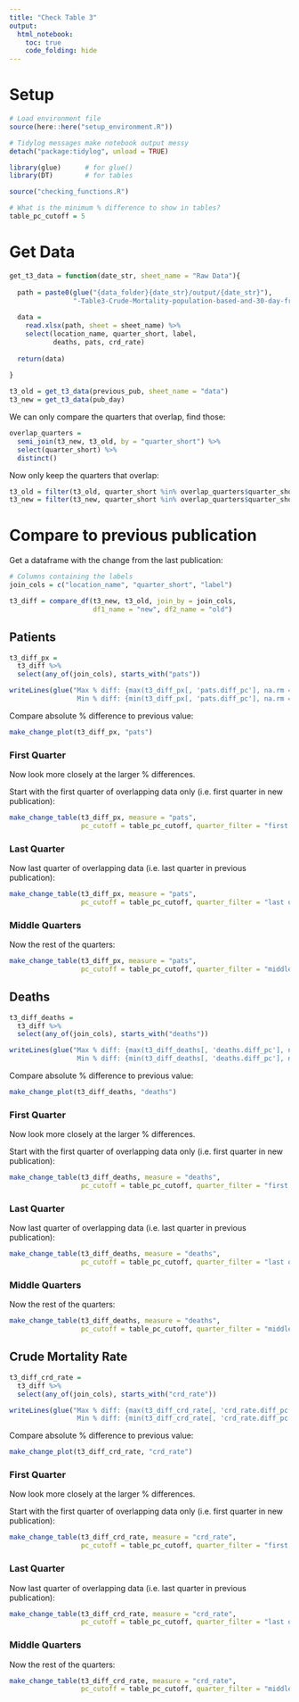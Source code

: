 ```yaml
---
title: "Check Table 3"
output: 
  html_notebook:
    toc: true
    code_folding: hide
---
```


<style type="text/css">
.main-container {
  max-width: 72em;
  margin-left: auto;
  margin-right: auto;
}
</style>

# Setup

```r

# Load environment file
source(here::here("setup_environment.R"))

# Tidylog messages make notebook output messy
detach("package:tidylog", unload = TRUE)

library(glue)      # for glue()
library(DT)        # for tables

source("checking_functions.R")

# What is the minimum % difference to show in tables?
table_pc_cutoff = 5

```

# Get Data

```r

get_t3_data = function(date_str, sheet_name = "Raw Data"){
  
  path = paste0(glue("{data_folder}{date_str}/output/{date_str}"),
                "-Table3-Crude-Mortality-population-based-and-30-day-from-discharge.xlsx")
  
  data = 
    read.xlsx(path, sheet = sheet_name) %>%
    select(location_name, quarter_short, label, 
           deaths, pats, crd_rate)
  
  return(data)
  
}

t3_old = get_t3_data(previous_pub, sheet_name = "data")
t3_new = get_t3_data(pub_day)

```

We can only compare the quarters that overlap, find those:

```r

overlap_quarters = 
  semi_join(t3_new, t3_old, by = "quarter_short") %>%
  select(quarter_short) %>%
  distinct()

```

Now only keep the quarters that overlap:

```r

t3_old = filter(t3_old, quarter_short %in% overlap_quarters$quarter_short)
t3_new = filter(t3_new, quarter_short %in% overlap_quarters$quarter_short)

```

# Compare to previous publication

Get a dataframe with the change from the last publication:

```r

# Columns containing the labels
join_cols = c("location_name", "quarter_short", "label")

t3_diff = compare_df(t3_new, t3_old, join_by = join_cols, 
                     df1_name = "new", df2_name = "old")

```


## Patients

```r

t3_diff_px = 
  t3_diff %>%
  select(any_of(join_cols), starts_with("pats"))

writeLines(glue("Max % diff: {max(t3_diff_px[, 'pats.diff_pc'], na.rm = T)}
                 Min % diff: {min(t3_diff_px[, 'pats.diff_pc'], na.rm = T)}"))

```

Compare absolute % difference to previous value:
```r
make_change_plot(t3_diff_px, "pats")
```

### First Quarter

Now look more closely at the larger % differences.

Start with the first quarter of overlapping data only (i.e. first quarter in new publication):

```r
make_change_table(t3_diff_px, measure = "pats",  
                  pc_cutoff = table_pc_cutoff, quarter_filter = "first only")

```

### Last Quarter

Now last quarter of overlapping data (i.e. last quarter in previous publication):
```r
make_change_table(t3_diff_px, measure = "pats", 
                  pc_cutoff = table_pc_cutoff, quarter_filter = "last only")

```

### Middle Quarters

Now the rest of the quarters:
```r
make_change_table(t3_diff_px, measure = "pats", 
                  pc_cutoff = table_pc_cutoff, quarter_filter = "middle only")

```

## Deaths

```r

t3_diff_deaths = 
  t3_diff %>%
  select(any_of(join_cols), starts_with("deaths"))

writeLines(glue("Max % diff: {max(t3_diff_deaths[, 'deaths.diff_pc'], na.rm = T)}
                 Min % diff: {min(t3_diff_deaths[, 'deaths.diff_pc'], na.rm = T)}"))

```

Compare absolute % difference to previous value:
```r
make_change_plot(t3_diff_deaths, "deaths")
```

### First Quarter

Now look more closely at the larger % differences.

Start with the first quarter of overlapping data only (i.e. first quarter in new publication):

```r
make_change_table(t3_diff_deaths, measure = "deaths", 
                  pc_cutoff = table_pc_cutoff, quarter_filter = "first only")

```

### Last Quarter

Now last quarter of overlapping data (i.e. last quarter in previous publication):
```r
make_change_table(t3_diff_deaths, measure = "deaths", 
                  pc_cutoff = table_pc_cutoff, quarter_filter = "last only")

```

### Middle Quarters

Now the rest of the quarters:
```r
make_change_table(t3_diff_deaths, measure = "deaths",  
                  pc_cutoff = table_pc_cutoff, quarter_filter = "middle only")

```

## Crude Mortality Rate

```r

t3_diff_crd_rate = 
  t3_diff %>%
  select(any_of(join_cols), starts_with("crd_rate"))

writeLines(glue("Max % diff: {max(t3_diff_crd_rate[, 'crd_rate.diff_pc'], na.rm = T)}
                 Min % diff: {min(t3_diff_crd_rate[, 'crd_rate.diff_pc'], na.rm = T)}"))

```

Compare absolute % difference to previous value:
```r
make_change_plot(t3_diff_crd_rate, "crd_rate")
```

### First Quarter

Now look more closely at the larger % differences.

Start with the first quarter of overlapping data only (i.e. first quarter in new publication):

```r
make_change_table(t3_diff_crd_rate, measure = "crd_rate", 
                  pc_cutoff = table_pc_cutoff, quarter_filter = "first only")

```

### Last Quarter

Now last quarter of overlapping data (i.e. last quarter in previous publication):
```r
make_change_table(t3_diff_crd_rate, measure = "crd_rate",
                  pc_cutoff = table_pc_cutoff, quarter_filter = "last only")

```

### Middle Quarters

Now the rest of the quarters:
```r
make_change_table(t3_diff_crd_rate, measure = "crd_rate",
                  pc_cutoff = table_pc_cutoff, quarter_filter = "middle only")

```

